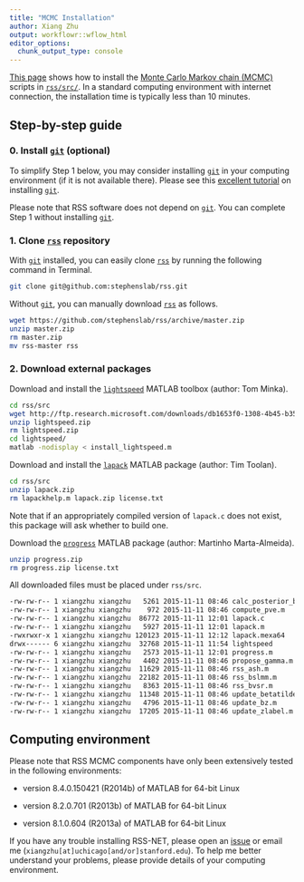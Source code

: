 ```yaml
---
title: "MCMC Installation"
author: Xiang Zhu
output: workflowr::wflow_html
editor_options:
  chunk_output_type: console
---
```


[This page](setup_mcmc.html) shows how to install the
[Monte Carlo Markov chain (MCMC)](https://en.wikipedia.org/wiki/Markov_chain_Monte_Carlo)
scripts in [`rss/src/`](https://github.com/stephenslab/rss/tree/master/src).
In a standard computing environment with internet connection,
the installation time is typically less than 10 minutes.

[`git`]: https://git-scm.com/downloads
[`rss`]: https://github.com/stephenslab/rss

## Step-by-step guide

### 0. Install [`git`][] (optional)

To simplify Step 1 below, you may consider
installing [`git`][] in your computing environment
(if it is not available there).
Please see this [excellent tutorial](https://git-scm.com/book/en/v2/Getting-Started-Installing-Git)
on installing [`git`][].

Please note that RSS software does not depend on [`git`][].
You can complete Step 1 without installing [`git`][].

### 1. Clone [`rss`][] repository

With [`git`][] installed, you can easily clone
[`rss`][] by running the following command in Terminal.

```zsh
git clone git@github.com:stephenslab/rss.git
```

Without [`git`][], you can manually download [`rss`][] as follows.

```zsh
wget https://github.com/stephenslab/rss/archive/master.zip
unzip master.zip
rm master.zip
mv rss-master rss
```

### 2. Download external packages

Download and install the [`lightspeed`](http://research.microsoft.com/en-us/um/people/minka/software/lightspeed/)
MATLAB toolbox (author: Tom Minka).

```zsh
cd rss/src
wget http://ftp.research.microsoft.com/downloads/db1653f0-1308-4b45-b358-d8e1011385a0/lightspeed.zip
unzip lightspeed.zip
rm lightspeed.zip
cd lightspeed/
matlab -nodisplay < install_lightspeed.m
```

Download and install the [`lapack`](http://www.mathworks.com/matlabcentral/fileexchange/16777-lapack)
MATLAB package (author: Tim Toolan).

```zsh
cd rss/src
unzip lapack.zip
rm lapackhelp.m lapack.zip license.txt
```

Note that if an appropriately compiled version of `lapack.c`
does not exist, this package will ask whether to build one.  

Download the [`progress`](http://www.mathworks.com/matlabcentral/fileexchange/8564-progress)
MATLAB package (author: Martinho Marta-Almeida).

```zsh
unzip progress.zip
rm progress.zip license.txt 
```

All downloaded files must be placed under `rss/src`.

```zsh
-rw-rw-r-- 1 xiangzhu xiangzhu   5261 2015-11-11 08:46 calc_posterior_bvsr.m
-rw-rw-r-- 1 xiangzhu xiangzhu    972 2015-11-11 08:46 compute_pve.m
-rw-rw-r-- 1 xiangzhu xiangzhu  86772 2015-11-11 12:01 lapack.c
-rw-rw-r-- 1 xiangzhu xiangzhu   5927 2015-11-11 12:01 lapack.m
-rwxrwxr-x 1 xiangzhu xiangzhu 120123 2015-11-11 12:12 lapack.mexa64
drwx------ 6 xiangzhu xiangzhu  32768 2015-11-11 11:54 lightspeed
-rw-rw-r-- 1 xiangzhu xiangzhu   2573 2015-11-11 12:01 progress.m
-rw-rw-r-- 1 xiangzhu xiangzhu   4402 2015-11-11 08:46 propose_gamma.m
-rw-rw-r-- 1 xiangzhu xiangzhu  11629 2015-11-11 08:46 rss_ash.m
-rw-rw-r-- 1 xiangzhu xiangzhu  22182 2015-11-11 08:46 rss_bslmm.m
-rw-rw-r-- 1 xiangzhu xiangzhu   8363 2015-11-11 08:46 rss_bvsr.m
-rw-rw-r-- 1 xiangzhu xiangzhu  11348 2015-11-11 08:46 update_betatilde.m
-rw-rw-r-- 1 xiangzhu xiangzhu   4796 2015-11-11 08:46 update_bz.m
-rw-rw-r-- 1 xiangzhu xiangzhu  17205 2015-11-11 08:46 update_zlabel.m
```

## Computing environment

Please note that RSS MCMC components have only been
extensively tested in the following environments:

- version 8.4.0.150421 (R2014b) of MATLAB for 64-bit Linux

- version 8.2.0.701 (R2013b) of MATLAB for 64-bit Linux

- version 8.1.0.604 (R2013a) of MATLAB for 64-bit Linux

If you have any trouble installing RSS-NET,
please open an [issue](https://github.com/SUwonglab/rss-net/issues)
or email me (`xiangzhu[at]uchicago[and/or]stanford.edu`).
To help me better understand your problems,
please provide details of your computing environment.


